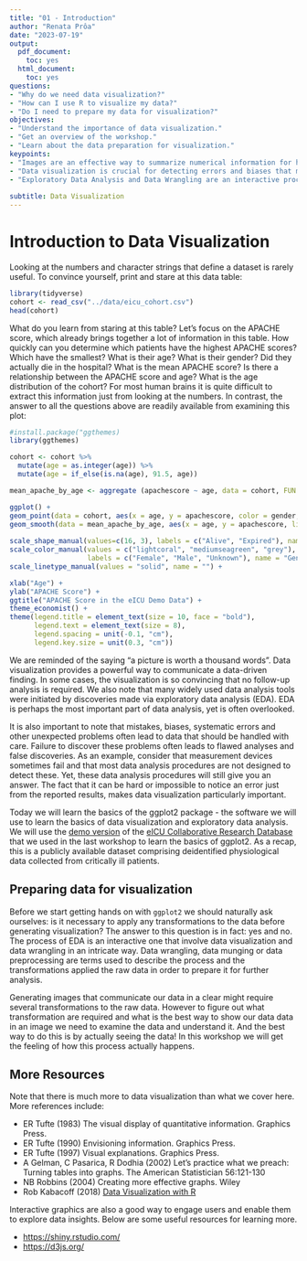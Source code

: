 ---
title: "01 - Introduction"
author: "Renata Prôa"
date: "2023-07-19"
output:
  pdf_document:
    toc: yes
  html_document:
    toc: yes
questions:
- "Why do we need data visualization?"
- "How can I use R to visualize my data?"
- "Do I need to prepare my data for visualization?"
objectives:
- "Understand the importance of data visualization."
- "Get an overview of the workshop."
- "Learn about the data preparation for visualization."
keypoints:
- "Images are an effective way to summarize numerical information for humans and communicate data-driven findings."
- "Data visualization is crucial for detecting errors and biases that might lead to flawed analyses and false discoveries."
- "Exploratory Data Analysis and Data Wrangling are an interactive process through which we understand and prepare the data for further analysis."
  
subtitle: Data Visualization
---

# Introduction to Data Visualization

Looking at the numbers and character strings that define a dataset is rarely useful. To convince yourself, print and stare at this data table:

```{r, message=FALSE}
library(tidyverse)
cohort <- read_csv("../data/eicu_cohort.csv")
head(cohort)
```

What do you learn from staring at this table? Let's focus on the APACHE score, which already brings together a lot of information in this table. How quickly can you determine which patients have the highest APACHE scores? Which have the smallest? What is their age? What is their gender? Did they actually die in the hospital? What is the mean APACHE score? Is there a relationship between the APACHE score and age? What is the age distribution of the cohort? For most human brains it is quite difficult to extract this information just from looking at the numbers. In contrast, the answer to all the questions above are readily available from examining this plot:

```{r, message=FALSE}
#install.package("ggthemes)
library(ggthemes)

cohort <- cohort %>%
  mutate(age = as.integer(age)) %>%
  mutate(age = if_else(is.na(age), 91.5, age))

mean_apache_by_age <- aggregate (apachescore ~ age, data = cohort, FUN = mean)

ggplot() +
geom_point(data = cohort, aes(x = age, y = apachescore, color = gender, shape = actualhospitalmortality)) +
geom_smooth(data = mean_apache_by_age, aes(x = age, y = apachescore, linetype = "Mean APACHE Score")) +
  
scale_shape_manual(values=c(16, 3), labels = c("Alive", "Expired"), name = 'Hospital Mortality')+
scale_color_manual(values = c("lightcoral", "mediumseagreen", "grey"), 
                   labels = c("Female", "Male", "Unknown"), name = "Gender") +
scale_linetype_manual(values = "solid", name = "") +

xlab("Age") + 
ylab("APACHE Score") +
ggtitle("APACHE Score in the eICU Demo Data") +
theme_economist() +
theme(legend.title = element_text(size = 10, face = "bold"), 
      legend.text = element_text(size = 8),
      legend.spacing = unit(-0.1, "cm"),
      legend.key.size = unit(0.3, "cm"))
```

We are reminded of the saying "a picture is worth a thousand words". Data visualization provides a powerful way to communicate a data-driven finding. In some cases, the visualization is so convincing that no follow-up analysis is required. We also note that many widely used data analysis tools were initiated by discoveries made via exploratory data analysis (EDA). EDA is perhaps the most important part of data analysis, yet is often overlooked.

It is also important to note that mistakes, biases, systematic errors and other unexpected problems often lead to data that should be handled with care. Failure to discover these problems often leads to flawed analyses and false discoveries. As an example, consider that measurement devices sometimes fail and that most data analysis procedures are not designed to detect these. Yet, these data analysis procedures will still give you an answer. The fact that it can be hard or impossible to notice an error just from the reported results, makes data visualization particularly important.

Today we will learn the basics of the ggplot2 package - the software we will use to learn the basics of data visualization and exploratory data analysis. We will use the [demo version](https://doi.org/10.13026/4mxk-na84) of the [eICU Collaborative Research Database](https://eicu-crd.mit.edu/about/eicu/) that we used in the last workshop to learn the basics of ggplot2. As a recap, this is a publicly available dataset comprising deidentified physiological data collected from critically ill patients.

## Preparing data for visualization

Before we start getting hands on with `ggplot2` we should naturally ask ourselves: is it necessary to apply any transformations to the data before generating visualization? The answer to this question is in fact: yes and no. The process of EDA is an interactive one that involve data visualization and data wrangling in an intricate way. Data wrangling, data munging or data preprocessing are terms used to describe the process and the transformations applied the raw data in order to prepare it for further analysis.

Generating images that communicate our data in a clear might require several transformations to the raw data. However to figure out what transformation are required and what is the best way to show our data data in an image we need to examine the data and understand it. And the best way to do this is by actually seeing the data! In this workshop we will get the feeling of how this process actually happens.

## More Resources

Note that there is much more to data visualization than what we cover here. More references include:

-   ER Tufte (1983) The visual display of quantitative information. Graphics Press.
-   ER Tufte (1990) Envisioning information. Graphics Press.
-   ER Tufte (1997) Visual explanations. Graphics Press.
-   A Gelman, C Pasarica, R Dodhia (2002) Let's practice what we preach: Turning tables into graphs. The American Statistician 56:121-130
-   NB Robbins (2004) Creating more effective graphs. Wiley
-   Rob Kabacoff (2018) [Data Visualization with R](https://rkabacoff.github.io/datavis/)

Interactive graphics are also a good way to engage users and enable them to explore data insights. Below are some useful resources for learning more.

-   <https://shiny.rstudio.com/>
-   <https://d3js.org/>
